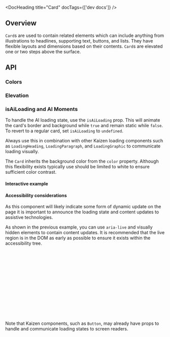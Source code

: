 
<Meta title="Components/Card/API Specification" of={CardStories} />

<DocHeading title="Card" docTags={['dev docs']} />

<ResourceLinks
  sourceCode="https://github.com/cultureamp/kaizen-design-system/tree/main/packages/components/src/Card"
  figma="https://www.figma.com/design/eZKEE5kXbEMY3lx84oz8iN/%F0%9F%92%9C-Heart-UI-Kit?m=auto&node-id=1929-14084"
  designGuidelines="/?path=/docs/components-card-usage-guidelines--docs"
/>

<KAIOInstallation exportNames="Card" />

## Overview

`Card`s are used to contain related elements which can include anything from illustrations to headlines, supporting text, buttons, and lists. They have flexible layouts and dimensions based on their contents. `Card`s are elevated one or two steps above the surface.

<Canvas of={CardStories.Playground} />
<Controls of={CardStories.Playground} />

## API

### Colors

<Canvas of={CardStories.Colors} />

### Elevation

<Canvas of={CardStories.Elevation} />

### isAiLoading and AI Moments

To handle the AI loading state, use the `isAiLoading` prop. This will animate the card's border and background while `true` and remain static while `false`. To revert to a regular card, set `isAiLoading` to `undefined`.

<Canvas of={CardStories.AIMoment} />

Always use this in combination with other Kaizen loading components such as `LoadingHeading`, `LoadingParagraph`, and `LoadingGraphic` to communicate loading visually.

The `Card` inherits the background color from the `color` property. Although this flexibility exists typically use should be limited to white to ensure sufficient color contrast.

#### Interactive example

<Canvas of={CardStories.InteractiveAIMoment} />

#### Accessibility considerations

As this component will likely indicate some form of dynamic update on the page it is important to announce the loading state and content updates to assistive technologies.

<Canvas of={CardStories.AiMomentAccessibility} />

As shown in the previous example, you can use `aria-live` and visually hidden elements to contain content updates. It is recommended that the live region is in the DOM as early as possible to ensure it exists within the accessibility tree.

```jsx
<div>
  {dynamicAiContent && <Card>
    {*/ live regions added after the a11y tree has been created may not be announced - avoid putting live regions here */}
    {dynamicAiContent}
  </Card>}
</div>
<div className="flex gap-6">
  <VisuallyHidden>
    <div aria-live="polite">{dynamicAiContent}</div>
  </VisuallyHidden>
  <Button hasHiddenPendingLabel onPress={fetchAiContent} pendingLabel="AI content is loading">
    Update content
  </Button>
</div>
```

Note that Kaizen components, such as `Button`, may already have props to handle and communicate loading states to screen readers.

```jsx
<Button isPending pendingLabel="AI is loading response" hasHiddenPendingLabel {...buttonProps}>
  Update AI
</Button>
```
